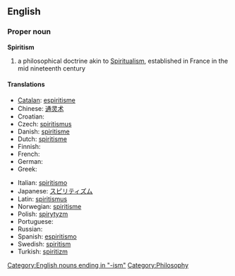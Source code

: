 {{wikipedia}}
==English==

===Proper noun===
'''Spiritism'''

# a philosophical doctrine akin to [[Spiritualism]], established in France in the mid nineteenth century

====Translations====
{{trans-top|a philosophical doctrine}}
* [[Catalan]]: [[espiritisme]]
* Chinese: [[通灵术]]
* Croatian: {{t-|hr|spiritizam|m}}
* Czech: [[spiritismus]]
* Danish: [[spiritisme]]
* Dutch: [[spiritisme]]
* Finnish: {{t-|fi|spiritismi}}
* French: {{t+|fr|spiritisme}}
* German: {{t-|de|Spiritismus|m}}
* Greek: {{t+|el|πνευματισμός|sc=Grek}}
{{trans-mid}}
* Italian: [[spiritismo]]
* Japanese: [[スピリティズム]]
* Latin: [[spiritismus]]
* Norwegian: [[spiritisme]]
* Polish: [[spirytyzm]]
* Portuguese: {{t+|pt|espiritismo}}
* Russian: {{t+|ru|спиритизм|sc=Cyrl}}
* Spanish: [[espiritismo]]
* Swedish: [[spiritism]]
* Turkish: [[spiritizm]]
{{trans-bottom}}

[[Category:English nouns ending in "-ism"]]
[[Category:Philosophy]]